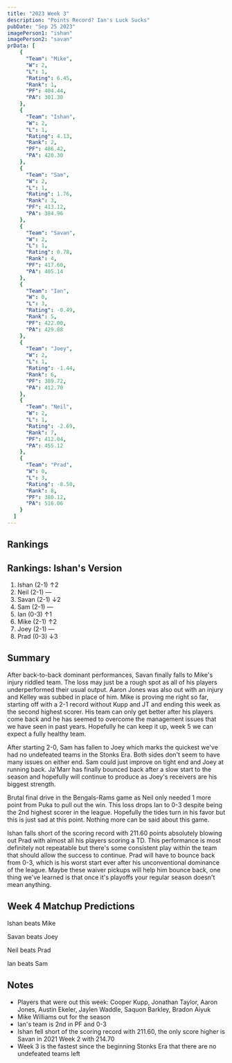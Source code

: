 ```yaml
---
title: "2023 Week 3"
description: "Points Record? Ian's Luck Sucks"
pubDate: "Sep 25 2023"
imagePerson1: "ishan"
imagePerson2: "savan"
prData: [
	{
	  "Team": "Mike",
	  "W": 2,
	  "L": 1,
	  "Rating": 6.45,
	  "Rank": 1,
	  "PF": 404.44,
	  "PA": 301.30
	},
	{
	  "Team": "Ishan",
	  "W": 2,
	  "L": 1,
	  "Rating": 4.13,
	  "Rank": 2,
	  "PF": 486.42,
	  "PA": 420.30
	},
	{
	  "Team": "Sam",
	  "W": 2,
	  "L": 1,
	  "Rating": 1.76,
	  "Rank": 3,
	  "PF": 413.12,
	  "PA": 384.96
	},
	{
	  "Team": "Savan",
	  "W": 2,
	  "L": 1,
	  "Rating": 0.78,
	  "Rank": 4,
	  "PF": 417.60,
	  "PA": 405.14
	},
	{
	  "Team": "Ian",
	  "W": 0,
	  "L": 3,
	  "Rating": -0.49,
	  "Rank": 5,
	  "PF": 422.00,
	  "PA": 429.88
	},
	{
	  "Team": "Joey",
	  "W": 2,
	  "L": 1,
	  "Rating": -1.44,
	  "Rank": 6,
	  "PF": 389.72,
	  "PA": 412.70
	},
	{
	  "Team": "Neil",
	  "W": 2,
	  "L": 1,
	  "Rating": -2.69,
	  "Rank": 7,
	  "PF": 412.04,
	  "PA": 455.12
	},
	{
	  "Team": "Prad",
	  "W": 0,
	  "L": 3,
	  "Rating": -8.50,
	  "Rank": 8,
	  "PF": 380.12,
	  "PA": 516.06
	}
  ]
---
```



## Rankings

<PowerRankingTable client:load data={frontmatter.prData} />

## Rankings: Ishan's Version

1. Ishan (2-1) ↑2
2. Neil (2-1) —
3. Savan (2-1) ↓2
4. Sam (2-1) —
5. Ian (0-3) ↑1
6. Mike (2-1) ↑2
7. Joey (2-1) —
8. Prad (0-3) ↓3

## Summary

After back-to-back dominant performances, Savan finally falls to Mike's injury riddled team. The loss may just be a rough spot as all
of his players underperformed their usual output. Aaron Jones was also out with an injury and Kelley was subbed in place of him. Mike
is proving me right so far, starting off with a 2-1 record without Kupp and JT and ending this week as the second highest scorer. His 
team can only get better after his players come back and he has seemed to overcome the management issues that we have seen in past years. 
Hopefully he can keep it up, week 5 we can expect a fully healthy team.

After starting 2-0, Sam has fallen to Joey which marks the quickest we've had no undefeated teams in the Stonks Era. Both sides don't
seem to have many issues on either end. Sam could just improve on tight end and Joey at running back. Ja'Marr has finally bounced back
after a slow start to the season and hopefully will continue to produce as Joey's receivers are his biggest strength.

Brutal final drive in the Bengals-Rams game as Neil only needed 1 more point from Puka to pull out the win. This loss drops Ian to 0-3
despite being the 2nd highest scorer in the league. Hopefully the tides turn in his favor but this is just sad at this point. Nothing
more can be said about this game.

Ishan falls short of the scoring record with 211.60 points absolutely blowing out Prad with almost all his players scoring a TD. This
performance is most definitely not repeatable but there's some consistent play within the team that should allow the success to continue.
Prad will have to bounce back from 0-3, which is his worst start ever after his unconventional dominance of the league. Maybe these waiver
pickups will help him bounce back, one thing we've learned is that once it's playoffs your regular season doesn't mean anything.

## Week 4 Matchup Predictions

Ishan beats Mike

Savan beats Joey

Neil beats Prad

Ian beats Sam

## Notes

* Players that were out this week: Cooper Kupp, Jonathan Taylor, Aaron Jones, Austin Ekeler, Jaylen Waddle, Saquon Barkley, Bradon Aiyuk
* Mike Williams out for the season
* Ian's team is 2nd in PF and 0-3
* Ishan fell short of the scoring record with 211.60, the only score higher is Savan in 2021 Week 2 with 214.70
* Week 3 is the fastest since the beginning Stonks Era that there are no undefeated teams left